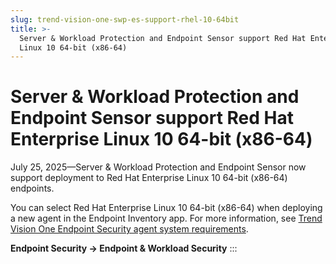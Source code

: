 ```yaml
---
slug: trend-vision-one-swp-es-support-rhel-10-64bit
title: >-
  Server & Workload Protection and Endpoint Sensor support Red Hat Enterprise
  Linux 10 64-bit (x86-64)
---
```

# Server & Workload Protection and Endpoint Sensor support Red Hat Enterprise Linux 10 64-bit (x86-64)

July 25, 2025—Server & Workload Protection and Endpoint Sensor now support deployment to Red Hat Enterprise Linux 10 64-bit (x86-64) endpoints.

You can select Red Hat Enterprise Linux 10 64-bit (x86-64) when deploying a new agent in the Endpoint Inventory app. For more information, see [Trend Vision One Endpoint Security agent system requirements](endpoint-agent-system-requirements.mdx).

**Endpoint Security → Endpoint & Workload Security**
:::
